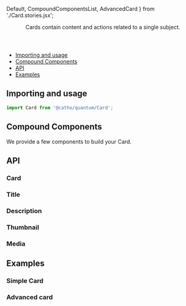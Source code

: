  Default,
  CompoundComponentsList,
  AdvancedCard
} from './Card.stories.jsx';

<Meta title="Card" component={Card}  />

<Header title="Card">
    Cards contain content and actions related to a single subject.
</Header>

- [Importing and usage](#importing)
- [Compound Components](#compoundComponent)
- [API](#api)
- [Examples](#examples)

## <a id="importing"></a>Importing and usage

```js
import Card from '@catho/quantum/Card';
```


## <a id="compoundComponent"></a> Compound Components

We provide a few components to build your Card.

<CompoundComponentsList />

## <a id="api"></a>API

### Card

<ArgsTable of={Card} />

### Title

<ArgsTable of={Card.Title} />

### Description

<ArgsTable of={Card.Description} />

### Thumbnail

<ArgsTable of={Card.Thumbnail} />

### Media

<ArgsTable of={Card.Media} />

## <a id="examples"></a>Examples

### Simple Card

<Canvas>
  <Story of={Default}/>
</Canvas>

### Advanced card

<Canvas>
  <Story of={AdvancedCard}/>
</Canvas>
